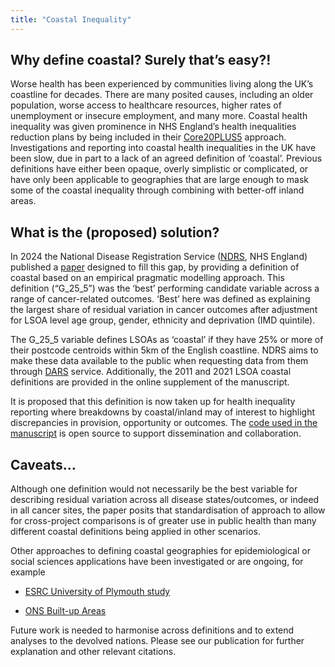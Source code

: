 ```yaml
---
title: "Coastal Inequality"
---
```


## Why define coastal? Surely that's easy?!

Worse health has been experienced by communities living along the UK's coastline for decades. There are many posited causes, including an older population, worse access to healthcare resources, higher rates of unemployment or insecure employment, and many more. Coastal health inequality was given prominence in NHS England's health inequalities reduction plans by being included in their [Core20PLUS5](https://www.england.nhs.uk/about/equality/equality-hub/national-healthcare-inequalities-improvement-programme/core20plus5/) approach. Investigations and reporting into coastal health inequalities in the UK have been slow, due in part to a lack of an agreed definition of 'coastal'. Previous definitions have either been opaque, overly simplistic or complicated, or have only been applicable to geographies that are large enough to mask some of the coastal inequality through combining with better-off inland areas.

## What is the (proposed) solution?

In 2024 the National Disease Registration Service ([NDRS](https://digital.nhs.uk/ndrs/our-work/ncras-work-programme), NHS England) published a [paper](https://doi.org/10.1136/bmjph-2024-001067) designed to fill this gap, by providing a definition of coastal based on an empirical pragmatic modelling approach. This definition ("G_25_5") was the 'best' performing candidate variable across a range of cancer-related outcomes. 'Best' here was defined as explaining the largest share of residual variation in cancer outcomes after adjustment for LSOA level age group, gender, ethnicity and deprivation (IMD quintile).

The G_25_5 variable defines LSOAs as 'coastal' if they have 25% or more of their postcode centroids within 5km of the English coastline. NDRS aims to make these data available to the public when requesting data from them through [DARS](https://digital.nhs.uk/services/data-access-request-service-dars) service. Additionally, the 2011 and 2021 LSOA coastal definitions are provided in the online supplement of the manuscript.

It is proposed that this definition is now taken up for health inequality reporting where breakdowns by coastal/inland may of interest to highlight discrepancies in provision, opportunity or outcomes. The [code used in the manuscript](https://github.com/DCEW/Coastal_BMJPH) is open source to support dissemination and collaboration.

## Caveats...

Although one definition would not necessarily be the best variable for describing residual variation across all disease states/outcomes, or indeed in all cancer sites, the paper posits that standardisation of approach to allow for cross-project comparisons is of greater use in public health than many different coastal definitions being applied in other scenarios.

Other approaches to defining coastal geographies for epidemiological or social sciences applications have been investigated or are ongoing, for example

-   [ESRC University of Plymouth study](https://www.plymouth.ac.uk/research/coastal-communities/towards-a-coastal-definition/esrc-funded-project)

-   [ONS Built-up Areas](https://www.ons.gov.uk/peoplepopulationandcommunity/housing/articles/townsandcitiescharacteristicsofbuiltupareasenglandandwales/census2021)

Future work is needed to harmonise across definitions and to extend analyses to the devolved nations. Please see our publication for further explanation and other relevant citations.
